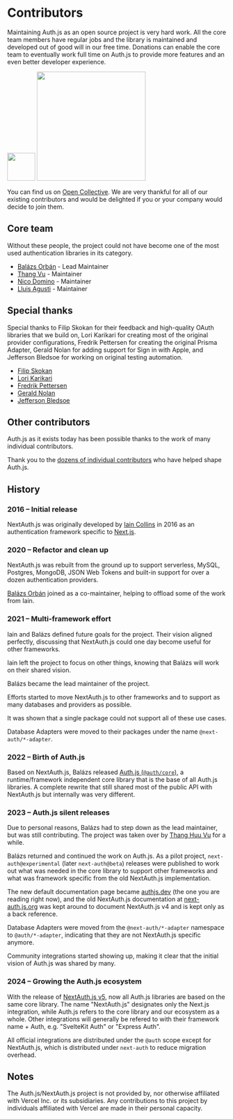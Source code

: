 
# Contributors

Maintaining Auth.js as an open source project is very hard work. All the core team members have regular jobs and the library is maintained and developed out of good will in our free time. Donations can enable the core team to eventually work full time on Auth.js to provide more features and an even better developer experience.

<div className="flex my-4 gap-2">
  <img src="/img/etc/opencollective-logomark.svg" width="64" />
  <img src="/img/etc/opencollective-wordmark.svg" width="250" />
</div>

You can find us on [Open Collective](https://opencollective.com/nextauth). We are very thankful for all of our existing contributors and would be delighted if you or your company would decide to join them.

## Core team

Without these people, the project could not have become one of the most used authentication libraries in its category.

- [Balázs Orbán](https://github.com/balazsorban44) - Lead Maintainer
- [Thang Vu](https://github.com/ThangHuuVu) - Maintainer
- [Nico Domino](https://github.com/ndom91) - Maintainer
- [Lluis Agusti](https://github.com/lluia) - Maintainer

## Special thanks

Special thanks to Filip Skokan for their feedback and high-quality OAuth libraries that we build on, Lori Karikari for creating most of the original provider configurations, Fredrik Pettersen for creating the original Prisma Adapter, Gerald Nolan for adding support for Sign in with Apple, and Jefferson Bledsoe for working on original testing automation.

- [Filip Skokan](https://github.com/panva)
- [Lori Karikari](https://github.com/LoriKarikari)
- [Fredrik Pettersen](https://github.com/Fumler)
- [Gerald Nolan](https://github.com/geraldnolan)
- [Jefferson Bledsoe](https://github.com/JeffersonBledsoe)

## Other contributors

Auth.js as it exists today has been possible thanks to the work of many individual contributors.

Thank you to the [dozens of individual contributors](https://github.com/nextauthjs/next-auth/graphs/contributors) who have helped shape Auth.js.

## History

<Steps>

### 2016 – Initial release

NextAuth.js was originally developed by [Iain Collins](https://github.com/iaincollins) in 2016 as an authentication framework specific to [Next.js](https://nextjs.org/).

### 2020 – Refactor and clean up

NextAuth.js was rebuilt from the ground up to support serverless, MySQL, Postgres, MongoDB, JSON Web Tokens and built-in support for over a dozen authentication providers.

[Balázs Orbán](https://github.com/balazsorban44) joined as a co-maintainer, helping to offload some of the work from Iain.

### 2021 – Multi-framework effort

Iain and Balázs defined future goals for the project. Their vision aligned perfectly, discussing that NextAuth.js could one day become useful for other frameworks.

Iain left the project to focus on other things, knowing that Balázs will work on their shared vision.

Balázs became the lead maintainer of the project.

Efforts started to move NextAuth.js to other frameworks and to support as many databases and providers as possible.

It was shown that a single package could not support all of these use cases.

Database Adapters were moved to their packages under the name `@next-auth/*-adapter`.

### 2022 – Birth of Auth.js

Based on NextAuth.js, Balázs released [Auth.js (`@auth/core`)](https://twitter.com/balazsorban44/status/1603082914362986496), a runtime/framework independent core library that is the base of
all Auth.js libraries. A complete rewrite that still shared most of the public API with NextAuth.js but internally was very different.

### 2023 – Auth.js silent releases

Due to personal reasons, Balázs had to step down as the lead maintainer, but was still contributing. The project was taken over by [Thang Huu Vu](https://github.com/thanghuuvu) for a while.

Balázs returned and continued the work on Auth.js. As a pilot project, `next-auth@experimental` (later `next-auth@beta`) releases were published
to work out what was needed in the core library to support other frameworks and what was framework specific from the old NextAuth.js implementation.

The new default documentation page became [authjs.dev](https://authjs.dev) (the one you are reading right now), and the old NextAuth.js documentation at [next-auth.js.org](https://next-auth.js.org) was kept around
to document NextAuth.js v4 and is kept only as a back reference.

Database Adapters were moved from the `@next-auth/*-adapter` namespace to `@auth/*-adapter`, indicating that they are not NextAuth.js specific anymore.

Community integrations started showing up, making it clear that the initial vision of Auth.js was shared by many.

### 2024 – Growing the Auth.js ecosystem

With the release of [NextAuth.js v5](/getting-started/migrating-to-v5), now all Auth.js libraries are based on the same core library.
The name "NextAuth.js" designates only the Next.js integration, while Auth.js refers to the core library and our ecosystem as a whole.
Other integrations will generally be refered to with their framework name + Auth, e.g. "SvelteKit Auth" or "Express Auth".

All official integrations are distributed under the `@auth` scope except for NextAuth.js, which is distributed under `next-auth` to reduce migration overhead.

</Steps>


## Notes

The Auth.js/NextAuth.js project is not provided by, nor otherwise affiliated with Vercel Inc. or its subsidiaries. Any contributions to this project by individuals affiliated with Vercel are made in their personal capacity.
